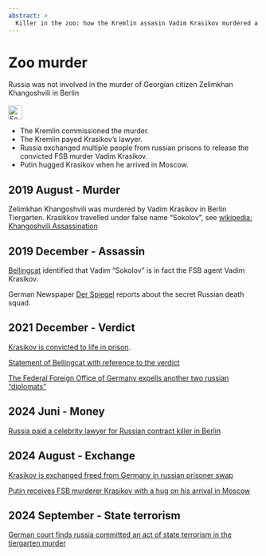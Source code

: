 ```yaml
---
abstract: > 
  Killer in the zoo: how the Kremlin assasin Vadim Krasikov murdered a critique in the zoo of Berlin and was huged by Putin
---
```



# Zoo murder {#sec-denial-zoomurder}

::: {.callout-caution title="Myth"}
Russia was not involved in the murder of Georgian citizen Zelimkhan Khangoshvili in Berlin
[<br></br>![Search for topic in EUvsDisinfo](../all_common_img/EUvsDisinfo_400x240.jpg){height=2em}](https://euvsdisinfo.eu/disinformation-cases/?text=krasikov&sort=relevance)
:::

::: {.callout-tip title="Truth"}
- The Kremlin commissioned the murder. 
- The Kremlin payed Krasikov's lawyer. 
- Russia exchanged multiple people from russian prisons to release the convicted FSB murder Vadim Krasikov.
- Putin hugged Krasikov when he arrived in Moscow.
:::


## 2019 August - Murder

Zelimkhan Khangoshvili was murdered by Vadim Krasikov in Berlin Tiergarten. Krasikkov travelled under false name "Sokolov", see 
[wikipedia: Khangoshvili Assassination](https://en.wikipedia.org/wiki/Zelimkhan_Khangoshvili#Assassination)


## 2019 December - Assassin

[Bellingcat](https://www.bellingcat.com/news/uk-and-europe/2019/12/03/identifying-the-berlin-bicycle-assassin-part-1-from-moscow-to-berlin/) identified that Vadim "Sokolov" is in fact the FSB agent Vadim Krasikov.

German Newspaper [Der Spiegel](https://www.spiegel.de/international/world/how-russian-agents-hunt-down-kremlin-opponents-in-europe-a-1300091.html) reports about the secret Russian death squad.


## 2021 December - Verdict 

[Krasikov is convicted to life in prison](https://www.nytimes.com/2021/12/15/world/europe/germany-russia-berlin-murder.html).

[Statement of Bellingcat with reference to the verdict](https://www.bellingcat.com/bellingcat-statement-on-verdict-of-berlin-kammergericht-tiergarten-murder)

[The Federal Foreign Office of Germany expells another two russian "diplomats"](https://www.auswaertiges-amt.de/en/newsroom/news/baerbock-murder-tiergarten/2501940)


## 2024 Juni - Money

[Russia paid a celebrity lawyer for Russian contract killer in Berlin](https://www.kyivpost.com/post/33704)


## 2024 August - Exchange

[Krasikov is exchanged freed from Germany in russian prisoner swap](https://www.thelocal.de/20240801/vadim-krasikov-convicted-hitman-freed-from-germany-in-russian-prisoner-swap)

[Putin receives FSB murderer Krasikov with a hug on his arrival in Moscow](https://www.youtube.com/watch?v=adsEN7Z49iY)


## 2024 September - State terrorism

[German court finds russia committed an act of state terrorism in the tiergarten murder](https://gpil.jura.uni-bonn.de/2024/09/the-tiergarten-murder-german-court-finds-russia-committed-an-act-of-state-terrorism/)

